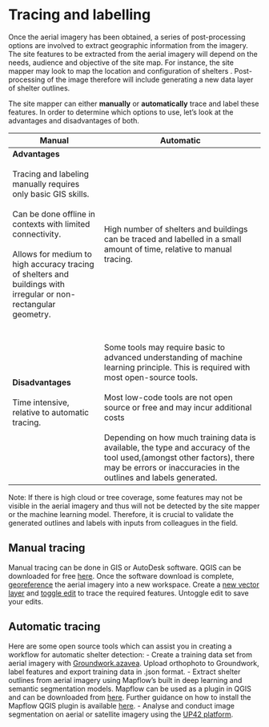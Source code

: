 # Tracing and labelling
Once the aerial imagery has been obtained, a series of post-processing options are involved to extract geographic information from the imagery. The site features to be extracted from the aerial imagery will depend on the needs, audience and objective of the site map. For instance, the site mapper may look to map the location and configuration of shelters . Post-processing of the image therefore will include generating a new data layer of shelter outlines. 

The site mapper can either **manually** or **automatically** trace and label these features. In order to determine which options to use, let's look at the advantages and disadvantages of both. 

|Manual|Automatic|
| ---- | ------- |
|**Advantages** <br><br> Tracing and labeling manually requires only basic GIS skills. <br><br> Can be done offline in contexts with limited connectivity. <br><br> Allows for medium to high accuracy tracing of shelters and buildings with irregular or non-rectangular geometry. |<br><br> High number of shelters and buildings can be traced and labelled in a small amount of time, relative to manual tracing. |
|**Disadvantages** <br><br> Time intensive, relative to automatic tracing. |<br><br> Some tools may require basic to advanced understanding of machine learning principle. This is required with most open-source tools. <br><br> Most low-code tools are not open source or free and may incur additional costs <br><br> Depending on how much training data is available, the type and accuracy of the tool used,(amongst other factors), there may be errors or inaccuracies in the outlines and labels generated.|  

Note: If there is high cloud or tree coverage, some features may not be visible in the aerial imagery and thus will not be detected by the site mapper or the machine learning model. Therefore, it is crucial to validate the generated outlines and labels with inputs from colleagues in the field. 

## Manual tracing
Manual tracing can be done in GIS or AutoDesk software. QGIS can be downloaded for free [here](https://www.qgis.org/en/site/forusers/download.html). 
Once the software download is complete, [georeference](https://www.qgistutorials.com/en/docs/3/advanced_georeferencing.html) the aerial imagery into a new workspace. Create a [new vector layer](https://docs.qgis.org/3.22/en/docs/training_manual/create_vector_data/create_new_vector.html#:~:text=Open%20QGIS%20and%20create%20a,to%20define%20a%20new%20layer.) and [toggle edit](https://docs.qgis.org/2.8/en/docs/user_manual/working_with_vector/editing_geometry_attributes.html#digitizing-an-existing-layer) to trace the required features. Untoggle edit to save your edits. 

## Automatic tracing
Here are some open source tools which can assist you in creating a workflow for automatic shelter detection:
- Create a training data set from aerial imagery with [Groundwork.azavea](https://groundwork.azavea.com/). Upload orthophoto to Groundwork, label features and export training data in .json format. 
- Extract shelter outlines from aerial imagery using Mapflow's built in deep learning and semantic segmentation models. Mapflow can be used as a plugin in QGIS and can be downloaded from [here](https://plugins.qgis.org/plugins/mapflow/). Further guidance on how to install the Mapflow QGIS plugin is available [here](https://docs.mapflow.ai/api/qgis_mapflow#user-interface). 
- Analyse and conduct image segmentation on aerial or satellite imagery using the [UP42 platform](https://docs.up42.com/). 




